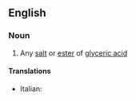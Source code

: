 ==English==

===Noun===
{{en-noun}}

#{{organic chemistry}} Any [[salt]] or [[ester]] of [[glyceric acid]]

====Translations====
{{trans-top|glycerate}}
*Italian: {{t-|it|glicerato|m}}
{{trans-mid}}

{{trans-bottom}}